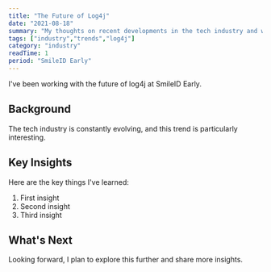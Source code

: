 ```yaml
---
title: "The Future of Log4j"
date: "2021-08-18"
summary: "My thoughts on recent developments in the tech industry and what they mean for developers."
tags: ["industry","trends","log4j"]
category: "industry"
readTime: 1
period: "SmileID Early"
---
```


I've been working with the future of log4j at SmileID Early.

## Background

The tech industry is constantly evolving, and this trend is particularly interesting.

## Key Insights

Here are the key things I've learned:

1. First insight
2. Second insight
3. Third insight

## What's Next

Looking forward, I plan to explore this further and share more insights.

